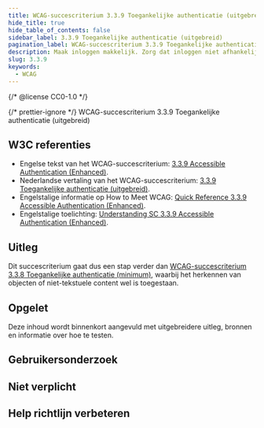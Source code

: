 ```yaml
---
title: WCAG-succescriterium 3.3.9 Toegankelijke authenticatie (uitgebreid)
hide_title: true
hide_table_of_contents: false
sidebar_label: 3.3.9 Toegankelijke authenticatie (uitgebreid)
pagination_label: WCAG-succescriterium 3.3.9 Toegankelijke authenticatie (uitgebreid)
description: Maak inloggen makkelijk. Zorg dat inloggen niet afhankelijk is van een cognitieve functietest. Dus vermijd het onthouden van een wachtwoord, herkennen van afbeeldingen of van vervormde letters in CAPTCHA's.
slug: 3.3.9
keywords:
  - WCAG
---
```


{/* @license CC0-1.0 */}


{/* prettier-ignore */}
<WcagHeadingGroup level={1} conformanceLevel="Niveau AAA">WCAG-succescriterium 3.3.9 Toegankelijke authenticatie (uitgebreid)</WcagHeadingGroup>

## W3C referenties

- Engelse tekst van het WCAG-succescriterium: [<span lang="en">3.3.9 Accessible Authentication (Enhanced)</span>](https://www.w3.org/TR/WCAG22/#accessible-authentication-enhanced).
- Nederlandse vertaling van het WCAG-succescriterium: [3.3.9 Toegankelijke authenticatie (uitgebreid)](https://www.w3.org/Translations/WCAG22-nl/#accessible-authentication-enhanced).
- Engelstalige informatie op <span lang="en">How to Meet WCAG</span>: [<span lang="en">Quick Reference 3.3.9 Accessible Authentication (Enhanced)</span>](https://www.w3.org/WAI/WCAG22/quickref/#accessible-authentication-enhanced).
- Engelstalige toelichting: [<span lang="en">Understanding SC 3.3.9 Accessible Authentication (Enhanced)</span>](https://www.w3.org/WAI/WCAG22/Understanding/accessible-authentication-enhanced.html).

## Uitleg

<Summary />

Dit succescriterium gaat dus een stap verder dan [WCAG-succescriterium 3.3.8 Toegankelijke authenticatie (minimum)](/wcag/3.3.8), waarbij het herkennen van objecten of niet-tekstuele content wel is toegestaan.

## Opgelet

Deze inhoud wordt binnenkort aangevuld met uitgebreidere uitleg, bronnen en informatie over hoe te testen.

## Gebruikersonderzoek

<CTAGebruikersonderzoek />

## Niet verplicht

<SpotlightSection>
  <Markdown omitH1 headinglevel={3}>
    <Disclaimer />
  </Markdown>
</SpotlightSection>

## Help richtlijn verbeteren

<Markdown omitH1 headinglevel={3}>
  <WCAGFooterInfo />
</Markdown>
